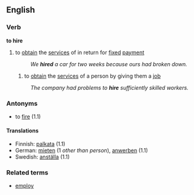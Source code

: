 ==English==
===Verb===
'''to hire'''
# to [[obtain]] the [[service]]s of in return for [[fix]]ed [[payment]]
#:''We '''hired''' a car for two weeks because ours had broken down.''
## to [[obtain]] the [[service]]s of a person by giving them a [[job]]
#:''The company had problems to '''hire''' sufficiently skilled workers.''

===Antonyms===
*to [[fire]] (1.1)

====Translations====
*Finnish: [[palkata]] (1.1)
*German: [[mieten]] (1 ''other than person''), [[anwerben]] (1.1)
*Swedish: [[anställa]] (1.1)

===Related terms===
*[[employ]]